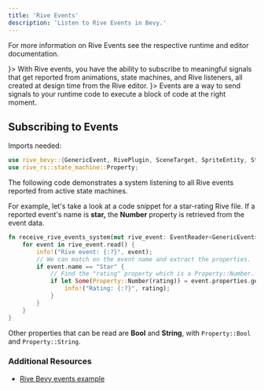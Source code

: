 ```yaml
---
title: 'Rive Events'
description: 'Listen to Rive Events in Bevy.'
---
```


For more information on Rive Events see the respective runtime and editor documentation.

<CardGroup col="2">
  <Card title="Rive Events" href="/runtimes/rive-events" icon={<svg xmlns="http://www.w3.org/2000/svg" height="100%" fill="none" viewBox="0 0 16 16" class="size-4 text-gray-500/80 dark:text-gray-400" aria-hidden="true"><path fill="currentColor" fill-rule="evenodd" d="M8.036 1v4.178c0 1.034.839 1.873 1.873 1.873h4.003v6.178a1.77 1.77 0 0 1-1.77 1.77H3.858a1.77 1.77 0 0 1-1.771-1.77V2.771A1.77 1.77 0 0 1 3.857 1zm1.25.145v4.033c0 .345.279.624.623.624h3.889a1.8 1.8 0 0 0-.377-.597L11.618 3.32 9.842 1.525a1.8 1.8 0 0 0-.557-.38" clip-rule="evenodd"></path></svg>}>
    With Rive events, you have the ability to subscribe to meaningful signals that get reported from animations, state machines, and Rive listeners, all created at design time from the Rive editor.
  </Card>
  <Card title="Events" href="/editor/events/overview" icon={<svg xmlns="http://www.w3.org/2000/svg" height="100%" fill="none" viewBox="0 0 16 16" class="size-4 text-gray-500/80 dark:text-gray-400" aria-hidden="true"><path fill="currentColor" fill-rule="evenodd" d="M8.036 1v4.178c0 1.034.839 1.873 1.873 1.873h4.003v6.178a1.77 1.77 0 0 1-1.77 1.77H3.858a1.77 1.77 0 0 1-1.771-1.77V2.771A1.77 1.77 0 0 1 3.857 1zm1.25.145v4.033c0 .345.279.624.623.624h3.889a1.8 1.8 0 0 0-.377-.597L11.618 3.32 9.842 1.525a1.8 1.8 0 0 0-.557-.38" clip-rule="evenodd"></path></svg>}>
    Events are a way to send signals to your runtime code to execute a block of code at the right moment.
  </Card>
</CardGroup>

## Subscribing to Events

Imports needed:

```rust
use rive_bevy::{GenericEvent, RivePlugin, SceneTarget, SpriteEntity, StateMachine};
use rive_rs::state_machine::Property;
```

The following code demonstrates a system listening to all Rive events reported from active state machines.

For example, let's take a look at a code snippet for a star-rating Rive file. If a reported event's name is **star,** the **Number** property is retrieved from the event data.

```rust
fn receive_rive_events_system(mut rive_event: EventReader<GenericEvent>) {
    for event in rive_event.read() {
        info!("Rive event: {:?}", event);
        // We can match on the event name and extract the properties.
        if event.name == "Star" {
            // Find the "rating" property which is a Property::Number.
            if let Some(Property::Number(rating)) = event.properties.get("rating") {
                info!("Rating: {:?}", rating);
            }
        }
    }
}
```

Other properties that can be read are **Bool** and **String**, with `Property::Bool` and `Property::String`.

### Additional Resources

- [Rive Bevy events example](https://github.com/rive-app/rive-bevy/blob/main/examples/rive-events.rs)